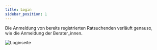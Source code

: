 ```yaml
---
title: Login
sidebar_position: 1
---
```


Die Anmeldung von bereits registrierten Ratsuchenden verläuft genauso, wie die Anmeldung der Berater_innen.

![Loginseite](../../../static/img/images-onlineberatung/02_Ratsuchende_Login.png)
